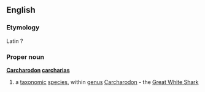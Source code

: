 ==English==
===Etymology===
Latin ?
===Proper noun===
{{wikipedia}}
'''[[Carcharodon]] [[carcharias]]'''
#a [[taxonomic]] [[species]], within [[genus]] [[Carcharodon]] - the [[Great White Shark]]
{{wikispecies}}